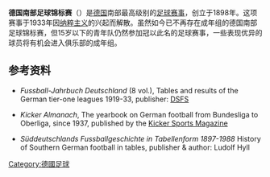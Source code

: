 '''德国南部足球锦标赛'''（{{lang-de|'''Süddeutsche Meisterschaft''')}}）是[[德国|德国]]南部最高级别的[[足球比赛|足球赛事]]，创立于1898年。这项赛事于1933年因[[纳粹主义|纳粹主义]]的兴起而解散。虽然如今已不再存在成年组的德国南部足球锦标赛，但15岁以下的青年队仍然参加冠以此名的足球赛事，一些表现优异的球员将有机会进入俱乐部的成年组。

==参考资料==
* {{de}}''Fussball-Jahrbuch Deutschland'' (8 vol.), Tables and results of the German tier-one leagues 1919-33, publisher: [[DSFS|DSFS]]
* {{de}}''Kicker Almanach'', The yearbook on German football from Bundesliga to Oberliga, since 1937, published by the [[Kicker_(sports_magazine)|Kicker Sports Magazine]]
* {{de}}''Süddeutschlands Fussballgeschichte in Tabellenform 1897-1988'' History of Southern German football in tables, publisher & author: Ludolf Hyll

[[Category:德國足球|Category:德國足球]]